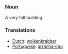 === Noun ===

A very tall building

=== Translations ===

*[[Dutch]]: [[wolkenkrabber]]
*[[Portuguese]]: [[arranha-céu]]